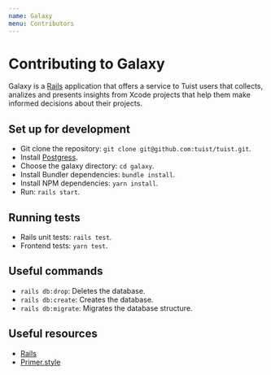 ```yaml
---
name: Galaxy
menu: Contributors
---
```


# Contributing to Galaxy

Galaxy is a [Rails](https://rubyonrails.org/) application that offers a service to Tuist users that collects, analizes and presents insights from Xcode projects that help them make informed decisions about their projects.

## Set up for development

- Git clone the repository: `git clone git@github.com:tuist/tuist.git`.
- Install [Postgress](https://www.postgresql.org/download/macosx/).
- Choose the galaxy directory: `cd galaxy`.
- Install Bundler dependencies: `bundle install`.
- Install NPM dependencies: `yarn install`.
- Run: `rails start`.

## Running tests

- Rails unit tests: `rails test`.
- Frontend tests: `yarn test`.

## Useful commands

- `rails db:drop`: Deletes the database.
- `rails db:create`: Creates the database.
- `rails db:migrate`: Migrates the database structure.

## Useful resources

- [Rails](https://rubyonrails.org/)
- [Primer.style](https://primer.style/css/)
